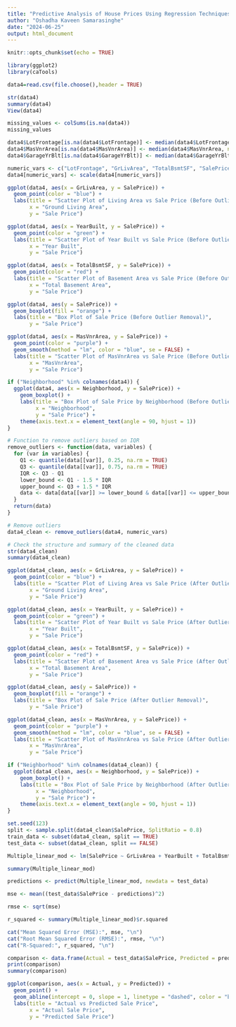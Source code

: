 ```yaml
---
title: "Predictive Analysis of House Prices Using Regression Techniques"
author: "Oshadha Kaveen Samarasinghe"
date: "2024-06-25"
output: html_document
---
```


```r
knitr::opts_chunk$set(echo = TRUE)
```
```r
library(ggplot2)
library(caTools)
```
```r
data4=read.csv(file.choose(),header = TRUE) 
```
```r
str(data4)
summary(data4)
View(data4)
```
```r
missing_values <- colSums(is.na(data4))
missing_values
```
```r
data4$LotFrontage[is.na(data4$LotFrontage)] <- median(data4$LotFrontage, na.rm = TRUE)
data4$MasVnrArea[is.na(data4$MasVnrArea)] <- median(data4$MasVnrArea, na.rm = TRUE)
data4$GarageYrBlt[is.na(data4$GarageYrBlt)] <- median(data4$GarageYrBlt, na.rm = TRUE)
```
```r
numeric_vars <- c("LotFrontage", "GrLivArea", "TotalBsmtSF", "SalePrice", "MasVnrArea", "GarageYrBlt")
data4[numeric_vars] <- scale(data4[numeric_vars])
```
```r
ggplot(data4, aes(x = GrLivArea, y = SalePrice)) + 
  geom_point(color = "blue") + 
  labs(title = "Scatter Plot of Living Area vs Sale Price (Before Outlier Removal)",
       x = "Ground Living Area",
       y = "Sale Price")
```
```r
ggplot(data4, aes(x = YearBuilt, y = SalePrice)) + 
  geom_point(color = "green") + 
  labs(title = "Scatter Plot of Year Built vs Sale Price (Before Outlier Removal)",
       x = "Year Built",
       y = "Sale Price")
```
```r
ggplot(data4, aes(x = TotalBsmtSF, y = SalePrice)) + 
  geom_point(color = "red") + 
  labs(title = "Scatter Plot of Basement Area vs Sale Price (Before Outlier Removal)",
       x = "Total Basement Area",
       y = "Sale Price")
```
```r
ggplot(data4, aes(y = SalePrice)) + 
  geom_boxplot(fill = "orange") + 
  labs(title = "Box Plot of Sale Price (Before Outlier Removal)",
       y = "Sale Price")
```
```r
ggplot(data4, aes(x = MasVnrArea, y = SalePrice)) + 
  geom_point(color = "purple") + 
  geom_smooth(method = "lm", color = "blue", se = FALSE) + 
  labs(title = "Scatter Plot of MasVnrArea vs Sale Price (Before Outlier Removal)",
       x = "MasVnrArea",
       y = "Sale Price")
```
```r
if ("Neighborhood" %in% colnames(data4)) {
  ggplot(data4, aes(x = Neighborhood, y = SalePrice)) + 
    geom_boxplot() + 
    labs(title = "Box Plot of Sale Price by Neighborhood (Before Outlier Removal)",
         x = "Neighborhood",
         y = "Sale Price") +
    theme(axis.text.x = element_text(angle = 90, hjust = 1))
}
```
```r
# Function to remove outliers based on IQR
remove_outliers <- function(data, variables) {
  for (var in variables) {
    Q1 <- quantile(data[[var]], 0.25, na.rm = TRUE)
    Q3 <- quantile(data[[var]], 0.75, na.rm = TRUE)
    IQR <- Q3 - Q1
    lower_bound <- Q1 - 1.5 * IQR
    upper_bound <- Q3 + 1.5 * IQR
    data <- data[data[[var]] >= lower_bound & data[[var]] <= upper_bound, ]
  }
  return(data)
}

# Remove outliers
data4_clean <- remove_outliers(data4, numeric_vars)

# Check the structure and summary of the cleaned data
str(data4_clean)
summary(data4_clean)
```
```r
ggplot(data4_clean, aes(x = GrLivArea, y = SalePrice)) + 
  geom_point(color = "blue") + 
  labs(title = "Scatter Plot of Living Area vs Sale Price (After Outlier Removal)",
       x = "Ground Living Area",
       y = "Sale Price")
```
```r
ggplot(data4_clean, aes(x = YearBuilt, y = SalePrice)) + 
  geom_point(color = "green") + 
  labs(title = "Scatter Plot of Year Built vs Sale Price (After Outlier Removal)",
       x = "Year Built",
       y = "Sale Price")
```
```r
ggplot(data4_clean, aes(x = TotalBsmtSF, y = SalePrice)) + 
  geom_point(color = "red") + 
  labs(title = "Scatter Plot of Basement Area vs Sale Price (After Outlier Removal)",
       x = "Total Basement Area",
       y = "Sale Price")
```
```r
ggplot(data4_clean, aes(y = SalePrice)) + 
  geom_boxplot(fill = "orange") + 
  labs(title = "Box Plot of Sale Price (After Outlier Removal)",
       y = "Sale Price")
```
```r
ggplot(data4_clean, aes(x = MasVnrArea, y = SalePrice)) + 
  geom_point(color = "purple") + 
  geom_smooth(method = "lm", color = "blue", se = FALSE) + 
  labs(title = "Scatter Plot of MasVnrArea vs Sale Price (After Outlier Removal)",
       x = "MasVnrArea",
       y = "Sale Price")
```
```r
if ("Neighborhood" %in% colnames(data4_clean)) {
  ggplot(data4_clean, aes(x = Neighborhood, y = SalePrice)) + 
    geom_boxplot() + 
    labs(title = "Box Plot of Sale Price by Neighborhood (After Outlier Removal)",
         x = "Neighborhood",
         y = "Sale Price") +
    theme(axis.text.x = element_text(angle = 90, hjust = 1))
}
```
```r
set.seed(123)
split <- sample.split(data4_clean$SalePrice, SplitRatio = 0.8)
train_data <- subset(data4_clean, split == TRUE)
test_data <- subset(data4_clean, split == FALSE)
```
```r
Multiple_linear_mod <- lm(SalePrice ~ GrLivArea + YearBuilt + TotalBsmtSF + MasVnrArea + GarageYrBlt, data = train_data)
```
```r
summary(Multiple_linear_mod)
```
```r
predictions <- predict(Multiple_linear_mod, newdata = test_data)
```
```r
mse <- mean((test_data$SalePrice - predictions)^2)
```
```r
rmse <- sqrt(mse)
```
```r
r_squared <- summary(Multiple_linear_mod)$r.squared
```
```r
cat("Mean Squared Error (MSE):", mse, "\n")
cat("Root Mean Squared Error (RMSE):", rmse, "\n")
cat("R-Squared:", r_squared, "\n")
```
```r
comparison <- data.frame(Actual = test_data$SalePrice, Predicted = predictions)
print(comparison)
summary(comparison)
```
```r
ggplot(comparison, aes(x = Actual, y = Predicted)) +
  geom_point() +
  geom_abline(intercept = 0, slope = 1, linetype = "dashed", color = "blue") +
  labs(title = "Actual vs Predicted Sale Price",
       x = "Actual Sale Price",
       y = "Predicted Sale Price")
```
